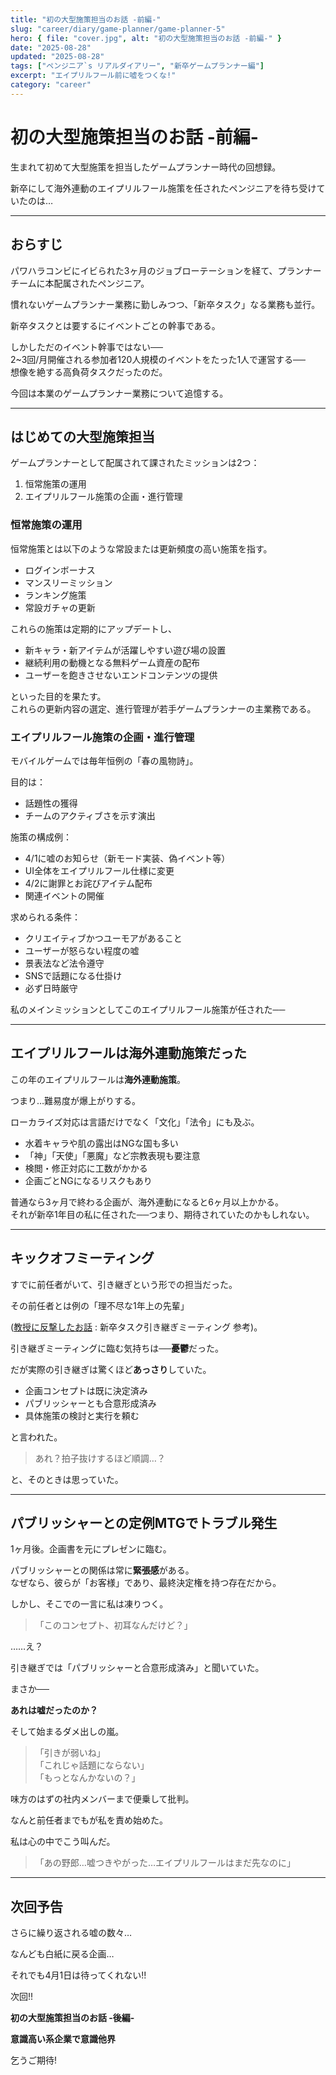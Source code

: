 ```yaml
---
title: "初の大型施策担当のお話 -前編-"
slug: "career/diary/game-planner/game-planner-5"
hero: { file: "cover.jpg", alt: "初の大型施策担当のお話 -前編-" }
date: "2025-08-28"
updated: "2025-08-28"
tags: ["ペンジニア`s リアルダイアリー", "新卒ゲームプランナー編"]
excerpt: "エイプリルフール前に嘘をつくな!"
category: "career"
---
```


# 初の大型施策担当のお話 -前編-

生まれて初めて大型施策を担当したゲームプランナー時代の回想録。

新卒にして海外連動のエイプリルフール施策を任されたペンジニアを待ち受けていたのは…

---

## おらすじ

パワハラコンビにイビられた3ヶ月のジョブローテーションを経て、プランナーチームに本配属されたペンジニア。

慣れないゲームプランナー業務に勤しみつつ、「新卒タスク」なる業務も並行。

新卒タスクとは要するにイベントごとの幹事である。

しかしただのイベント幹事ではない──  
2~3回/月開催される参加者120人規模のイベントをたった1人で運営する──  
想像を絶する高負荷タスクだったのだ。

今回は本業のゲームプランナー業務について追憶する。

---

## はじめての大型施策担当

ゲームプランナーとして配属されて課されたミッションは2つ：

1. 恒常施策の運用  
2. エイプリルフール施策の企画・進行管理

### 恒常施策の運用

恒常施策とは以下のような常設または更新頻度の高い施策を指す。

- ログインボーナス  
- マンスリーミッション  
- ランキング施策  
- 常設ガチャの更新  

これらの施策は定期的にアップデートし、

- 新キャラ・新アイテムが活躍しやすい遊び場の設置  
- 継続利用の動機となる無料ゲーム資産の配布  
- ユーザーを飽きさせないエンドコンテンツの提供  

といった目的を果たす。  
これらの更新内容の選定、進行管理が若手ゲームプランナーの主業務である。

### エイプリルフール施策の企画・進行管理

モバイルゲームでは毎年恒例の「春の風物詩」。

目的は：

- 話題性の獲得  
- チームのアクティブさを示す演出

施策の構成例：

- 4/1に嘘のお知らせ（新モード実装、偽イベント等）  
- UI全体をエイプリルフール仕様に変更  
- 4/2に謝罪とお詫びアイテム配布  
- 関連イベントの開催  

求められる条件：

- クリエイティブかつユーモアがあること  
- ユーザーが怒らない程度の嘘  
- 景表法など法令遵守  
- SNSで話題になる仕掛け  
- 必ず日時厳守

私のメインミッションとしてこのエイプリルフール施策が任された──

---

## エイプリルフールは海外連動施策だった

この年のエイプリルフールは**海外連動施策**。

つまり…難易度が爆上がりする。

ローカライズ対応は言語だけでなく「文化」「法令」にも及ぶ。

- 水着キャラや肌の露出はNGな国も多い  
- 「神」「天使」「悪魔」など宗教表現も要注意  
- 検閲・修正対応に工数がかかる  
- 企画ごとNGになるリスクもあり

普通なら3ヶ月で終わる企画が、海外連動になると6ヶ月以上かかる。  
それが新卒1年目の私に任された──つまり、期待されていたのかもしれない。

---

## キックオフミーティング

すでに前任者がいて、引き継ぎという形での担当だった。

その前任者とは例の「理不尽な1年上の先輩」

([教授に反撃したお話](/posts/career/diary/game-planner/game-planner-4) : 新卒タスク引き継ぎミーティング 参考)。  

引き継ぎミーティングに臨む気持ちは──**憂鬱**だった。

だが実際の引き継ぎは驚くほど**あっさり**していた。

- 企画コンセプトは既に決定済み  
- パブリッシャーとも合意形成済み  
- 具体施策の検討と実行を頼む

と言われた。

> あれ？拍子抜けするほど順調…？

と、そのときは思っていた。

---

## パブリッシャーとの定例MTGでトラブル発生

1ヶ月後。企画書を元にプレゼンに臨む。

パブリッシャーとの関係は常に**緊張感**がある。  
なぜなら、彼らが「お客様」であり、最終決定権を持つ存在だから。

しかし、そこでの一言に私は凍りつく。

> 「このコンセプト、初耳なんだけど？」

……え？  

引き継ぎでは「パブリッシャーと合意形成済み」と聞いていた。  

まさか──

**あれは嘘だったのか？**

そして始まるダメ出しの嵐。

> 「引きが弱いね」  
> 「これじゃ話題にならない」  
> 「もっとなんかないの？」

味方のはずの社内メンバーまで便乗して批判。

なんと前任者までもが私を責め始めた。

私は心の中でこう叫んだ。

> 「あの野郎…嘘つきやがった…エイプリルフールはまだ先なのに」

---

## 次回予告

さらに繰り返される嘘の数々…

なんども白紙に戻る企画…

それでも4月1日は待ってくれない!!

次回!!

**初の大型施策担当のお話 -後編-**


**意識高い系企業で意識他界**

乞うご期待!
